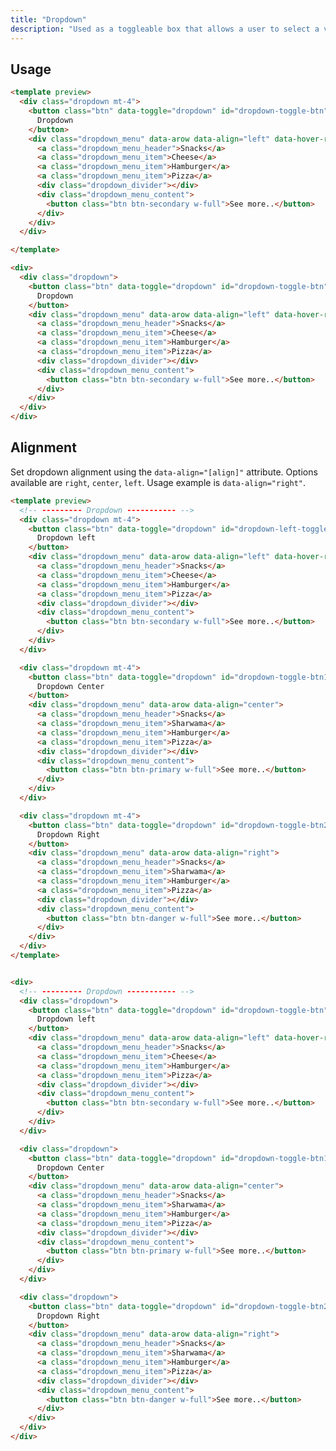```yaml
---
title: "Dropdown"
description: "Used as a toggleable box that allows a user to select a value from a series of options"
---
```


## Usage

```html
<template preview>
  <div class="dropdown mt-4">
    <button class="btn" data-toggle="dropdown" id="dropdown-toggle-btn">
      Dropdown
    </button>
    <div class="dropdown_menu" data-arow data-align="left" data-hover-reveal>
      <a class="dropdown_menu_header">Snacks</a>
      <a class="dropdown_menu_item">Cheese</a>
      <a class="dropdown_menu_item">Hamburger</a>
      <a class="dropdown_menu_item">Pizza</a>
      <div class="dropdown_divider"></div>
      <div class="dropdown_menu_content">
        <button class="btn btn-secondary w-full">See more..</button>
      </div>
    </div>
  </div>

</template>

<div>
  <div class="dropdown">
    <button class="btn" data-toggle="dropdown" id="dropdown-toggle-btn">
      Dropdown
    </button>
    <div class="dropdown_menu" data-arow data-align="left" data-hover-reveal>
      <a class="dropdown_menu_header">Snacks</a>
      <a class="dropdown_menu_item">Cheese</a>
      <a class="dropdown_menu_item">Hamburger</a>
      <a class="dropdown_menu_item">Pizza</a>
      <div class="dropdown_divider"></div>
      <div class="dropdown_menu_content">
        <button class="btn btn-secondary w-full">See more..</button>
      </div>
    </div>
  </div>
</div>
```

## Alignment
Set dropdown alignment using the `data-align="[align]"` attribute. Options available are `right`, `center`, `left`. Usage example is `data-align="right"`.

```html
<template preview>
  <!-- --------- Dropdown ----------- -->
  <div class="dropdown mt-4">
    <button class="btn" data-toggle="dropdown" id="dropdown-left-toggle-btn">
      Dropdown left
    </button>
    <div class="dropdown_menu" data-arow data-align="left" data-hover-reveal>
      <a class="dropdown_menu_header">Snacks</a>
      <a class="dropdown_menu_item">Cheese</a>
      <a class="dropdown_menu_item">Hamburger</a>
      <a class="dropdown_menu_item">Pizza</a>
      <div class="dropdown_divider"></div>
      <div class="dropdown_menu_content">
        <button class="btn btn-secondary w-full">See more..</button>
      </div>
    </div>
  </div>

  <div class="dropdown mt-4">
    <button class="btn" data-toggle="dropdown" id="dropdown-toggle-btn1">
      Dropdown Center
    </button>
    <div class="dropdown_menu" data-arow data-align="center">
      <a class="dropdown_menu_header">Snacks</a>
      <a class="dropdown_menu_item">Sharwama</a>
      <a class="dropdown_menu_item">Hamburger</a>
      <a class="dropdown_menu_item">Pizza</a>
      <div class="dropdown_divider"></div>
      <div class="dropdown_menu_content">
        <button class="btn btn-primary w-full">See more..</button>
      </div>
    </div>
  </div>

  <div class="dropdown mt-4">
    <button class="btn" data-toggle="dropdown" id="dropdown-toggle-btn2">
      Dropdown Right
    </button>
    <div class="dropdown_menu" data-arow data-align="right">
      <a class="dropdown_menu_header">Snacks</a>
      <a class="dropdown_menu_item">Sharwama</a>
      <a class="dropdown_menu_item">Hamburger</a>
      <a class="dropdown_menu_item">Pizza</a>
      <div class="dropdown_divider"></div>
      <div class="dropdown_menu_content">
        <button class="btn btn-danger w-full">See more..</button>
      </div>
    </div>
  </div>
</template>


<div>
  <!-- --------- Dropdown ----------- -->
  <div class="dropdown">
    <button class="btn" data-toggle="dropdown" id="dropdown-toggle-btn">
      Dropdown left
    </button>
    <div class="dropdown_menu" data-arow data-align="left" data-hover-reveal>
      <a class="dropdown_menu_header">Snacks</a>
      <a class="dropdown_menu_item">Cheese</a>
      <a class="dropdown_menu_item">Hamburger</a>
      <a class="dropdown_menu_item">Pizza</a>
      <div class="dropdown_divider"></div>
      <div class="dropdown_menu_content">
        <button class="btn btn-secondary w-full">See more..</button>
      </div>
    </div>
  </div>

  <div class="dropdown">
    <button class="btn" data-toggle="dropdown" id="dropdown-toggle-btn1">
      Dropdown Center
    </button>
    <div class="dropdown_menu" data-arow data-align="center">
      <a class="dropdown_menu_header">Snacks</a>
      <a class="dropdown_menu_item">Sharwama</a>
      <a class="dropdown_menu_item">Hamburger</a>
      <a class="dropdown_menu_item">Pizza</a>
      <div class="dropdown_divider"></div>
      <div class="dropdown_menu_content">
        <button class="btn btn-primary w-full">See more..</button>
      </div>
    </div>
  </div>

  <div class="dropdown">
    <button class="btn" data-toggle="dropdown" id="dropdown-toggle-btn2">
      Dropdown Right
    </button>
    <div class="dropdown_menu" data-arow data-align="right">
      <a class="dropdown_menu_header">Snacks</a>
      <a class="dropdown_menu_item">Sharwama</a>
      <a class="dropdown_menu_item">Hamburger</a>
      <a class="dropdown_menu_item">Pizza</a>
      <div class="dropdown_divider"></div>
      <div class="dropdown_menu_content">
        <button class="btn btn-danger w-full">See more..</button>
      </div>
    </div>
  </div>
</div>

```